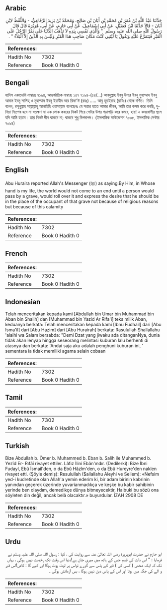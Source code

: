 ## Arabic


<div dir="rtl" lang="ar" style={{fontSize:'larger',backgroundColor:'#f8f9fa',padding:20}}>
حَدَّثَنَا عَبْدُ اللَّهِ بْنُ عُمَرَ بْنِ مُحَمَّدِ بْنِ أَبَانَ بْنِ صَالِحٍ، وَمُحَمَّدُ بْنُ يَزِيدَ الرِّفَاعِيُّ، - وَاللَّفْظُ لاِبْنِ أَبَانَ - قَالاَ حَدَّثَنَا ابْنُ فُضَيْلٍ، عَنْ أَبِي إِسْمَاعِيلَ، عَنْ أَبِي حَازِمٍ، عَنْ أَبِي، هُرَيْرَةَ قَالَ قَالَ رَسُولُ اللَّهِ صلى الله عليه وسلم ‏ "‏ وَالَّذِي نَفْسِي بِيَدِهِ لاَ تَذْهَبُ الدُّنْيَا حَتَّى يَمُرَّ الرَّجُلُ عَلَى الْقَبْرِ فَيَتَمَرَّغُ عَلَيْهِ وَيَقُولُ يَا لَيْتَنِي كُنْتُ مَكَانَ صَاحِبِ هَذَا الْقَبْرِ وَلَيْسَ بِهِ الدِّينُ إِلاَّ الْبَلاَءُ ‏"‏ ‏.‏
</div>
<div style={{backgroundColor:'#f8f9fa',padding:20, marginBottom: 10}}><table> <thead> <tr> <th>References:</th> <th></th> </tr> </thead> <tbody><tr><td>Hadith No</td><td>7302</td></tr><tr><td>Reference</td><td>Book 0 Hadith 0</td></tr></tbody></table></div>

## Bengali


<div dir="ltr" lang="bn" style={{fontSize:'larger',backgroundColor:'#f8f9fa',padding:20}}>
হাদিস একাডেমি নাম্বারঃ ৭১৯৪, আন্তর্জাতিক নাম্বারঃ ১৫৭ ৭১৯৪-(৫৪/...) আবদুল্লাহ ইবনু উমার ইবনু মুহাম্মাদ ইবনু আবান ইবনু সালিহ্ ও মুহাম্মাদ ইবনু ইয়াযীদ আর রিফা’ঈ (রহঃ) ..... আবু হুরাইরাহ (রাযিঃ) থেকে বর্ণিত। তিনি বলেন, রসূলুল্লাহ সাল্লাল্লাহু আলাইহি ওয়াসাল্লাম বলেছেনঃ যে সত্তার হাতে আমার জীবন, আমি তার কসম করে বলছি, দুনিয়া নিঃশেষ হবে না যতক্ষণ না এক লোক কবরের নিকট গিয়ে সেটার উপর গড়াগড়ি করে বলবে, হায়! এ কবরবাসীর স্থলে যদি আমি হতাম। তার নিকট দীন থাকবে না; থাকবে শুধু বিপদাপদ। (ইসলামিক ফাউন্ডেশন ৭০৩৮, ইসলামিক সেন্টার ৭০৯৪)
</div>
<div style={{backgroundColor:'#f8f9fa',padding:20, marginBottom: 10}}><table> <thead> <tr> <th>References:</th> <th></th> </tr> </thead> <tbody><tr><td>Hadith No</td><td>7302</td></tr><tr><td>Reference</td><td>Book 0 Hadith 0</td></tr></tbody></table></div>

## English


<div dir="ltr" lang="en" style={{fontSize:'larger',backgroundColor:'#f8f9fa',padding:20}}>
Abu Huraira reported Allah's Messenger (ﷺ) as saying:By Him, in Whose hand is my life, the world would not come to an end until a person would pass by a grave, would roll over it and express the desire that he should be in the place of the occupant of that grave not because of religious reasons but because of this calamity
</div>
<div style={{backgroundColor:'#f8f9fa',padding:20, marginBottom: 10}}><table> <thead> <tr> <th>References:</th> <th></th> </tr> </thead> <tbody><tr><td>Hadith No</td><td>7302</td></tr><tr><td>Reference</td><td>Book 0 Hadith 0</td></tr></tbody></table></div>

## French


<div dir="ltr" lang="fr" style={{fontSize:'larger',backgroundColor:'#f8f9fa',padding:20}}>

</div>
<div style={{backgroundColor:'#f8f9fa',padding:20, marginBottom: 10}}><table> <thead> <tr> <th>References:</th> <th></th> </tr> </thead> <tbody><tr><td>Hadith No</td><td>7302</td></tr><tr><td>Reference</td><td>Book 0 Hadith 0</td></tr></tbody></table></div>

## Indonesian


<div dir="ltr" lang="id" style={{fontSize:'larger',backgroundColor:'#f8f9fa',padding:20}}>
Telah menceritakan kepada kami [Abdullah bin Umar bin Muhammad bin Aban bin Shalih] dan [Muhammad bin Yazid Ar Rifa'i] teks milik Aban, keduanya berkata: Telah menceritakan kepada kami [Ibnu Fudhail] dari [Abu Isma'il] dari [Abu Hazim] dari [Abu Hurairah] berkata: Rasulullah Shallallahu 'alaihi wa Salam bersabda: "Demi Dzat yang jiwaku ada ditanganNya, dunia tidak akan lenyap hingga seseorang melintasi kuburan lalu berhenti di atasnya dan berkata: 'Andai saja aku adalah penghuni kuburan ini, ' sementara ia tidak memiliki agama selain cobaan
</div>
<div style={{backgroundColor:'#f8f9fa',padding:20, marginBottom: 10}}><table> <thead> <tr> <th>References:</th> <th></th> </tr> </thead> <tbody><tr><td>Hadith No</td><td>7302</td></tr><tr><td>Reference</td><td>Book 0 Hadith 0</td></tr></tbody></table></div>

## Tamil


<div dir="ltr" lang="ta" style={{fontSize:'larger',backgroundColor:'#f8f9fa',padding:20}}>

</div>
<div style={{backgroundColor:'#f8f9fa',padding:20, marginBottom: 10}}><table> <thead> <tr> <th>References:</th> <th></th> </tr> </thead> <tbody><tr><td>Hadith No</td><td>7302</td></tr><tr><td>Reference</td><td>Book 0 Hadith 0</td></tr></tbody></table></div>

## Turkish


<div dir="ltr" lang="tr" style={{fontSize:'larger',backgroundColor:'#f8f9fa',padding:20}}>
Bize Abdullah b. Ömer b. Muhammed b. Eban b. Salih ile Muhammed b. Yezîd Er- Rıfâî rivayet ettiler. Lâfız İlini Ebân'ındır. (Dedilerki): Bize İbni Fudayl, Ebû İsmail'den, o da Ebû Hâzîm'den, o da Ebû Hureyre'den naklen rivayet etti. (Şöyle demiş): Resulullah ($allallahu Aleyhi ve Sellem): «Nefsim yed-i kudretinde olan Allah'a yemin ederim ki, bir adam birinin kabrinin yanından geçerek üzerinde yuvarianmadıkça ve keşke bu kabir sahibinin yerinde ben olaydım, demedikçe dünya bitmeyecektir. Halbuki bu sözü ona söyleten din değil, ancak belâ olacaktır.» buyurdular. İZAH 2908 DE
</div>
<div style={{backgroundColor:'#f8f9fa',padding:20, marginBottom: 10}}><table> <thead> <tr> <th>References:</th> <th></th> </tr> </thead> <tbody><tr><td>Hadith No</td><td>7302</td></tr><tr><td>Reference</td><td>Book 0 Hadith 0</td></tr></tbody></table></div>

## Urdu


<div dir="rtl" lang="ur" style={{fontSize:'larger',backgroundColor:'#f8f9fa',padding:20}}>
ابو حازم نے حضرت ابوہریرۃ رضی اللہ تعالیٰ عنہ سے روایت کی ، کہا : رسول اللہ صلی اللہ علیہ وسلم نے فرمایا : " اس ذات کی قسم جس کے ہاتھ میں میری جان ہے!دنیا اس وقت تک رخصت نہیں ہوگی ، یہاں تک کہ ایک شخص ( کسی کی ) قبر کے پاس سے گزرے تواس پر لوٹ پوٹ ہوگا اور کہے گا : کاش!اس قبر و الے کی جگہ میں ہوتا اور اس کے پاس دین نہیں ہوگا ، بس آزمائش ہوگی ۔
</div>
<div style={{backgroundColor:'#f8f9fa',padding:20, marginBottom: 10}}><table> <thead> <tr> <th>References:</th> <th></th> </tr> </thead> <tbody><tr><td>Hadith No</td><td>7302</td></tr><tr><td>Reference</td><td>Book 0 Hadith 0</td></tr></tbody></table></div>